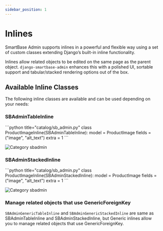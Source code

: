 ```yaml
---
sidebar_position: 1
---
```


# Inlines

SmartBase Admin supports inlines in a powerful and flexible way using a set of custom classes extending Django’s built-in inline functionality.

Inlines allow related objects to be edited on the same page as the parent object. `django-smartbase-admin` enhances this with a polished UI,
sortable support and tabular/stacked rendering options out of the box.

## Available Inline Classes

The following inline classes are available and can be used depending on your needs:

### SBAdminTableInline
<Tabs groupId="1">
<TabItem value="code" label="Code">
```python title="catalog/sb_admin.py"
class ProductImageInline(SBAdminTableInline):
    model = ProductImage
    fields = ("image", "alt_text")
    extra = 1
```
</TabItem>
<TabItem value="screenshot" label="Result">

![Category sbadmin](/img/screenshots/sbadmin_table_inline.png)

</TabItem>
</Tabs>

### SBAdminStackedInline
<Tabs groupId="2">
<TabItem value="code" label="Code">
```python title="catalog/sb_admin.py"
class ProductImageInline(SBAdminStackedInline):
    model = ProductImage
    fields = ("image", "alt_text")
    extra = 1
```
</TabItem>
<TabItem value="screenshot" label="Result">

![Category sbadmin](/img/screenshots/SBAdminStackedInline.png)

</TabItem>
</Tabs>

### Manage related objects that use GenericForeignKey
`SBAdminGenericTableInline` and `SBAdminGenericStackedInline` are same as SBAdminTableInline and SBAdminStackedInline, but Generic inlines allow you to manage related objects that use GenericForeignKey.